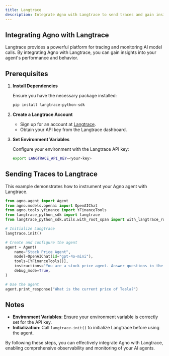 ```yaml
---
title: Langtrace
description: Integrate Agno with Langtrace to send traces and gain insights into your agent's performance.
---
```


## Integrating Agno with Langtrace

Langtrace provides a powerful platform for tracing and monitoring AI model calls. By integrating Agno with Langtrace, you can gain insights into your agent's performance and behavior.

## Prerequisites

1. **Install Dependencies**

   Ensure you have the necessary package installed:

   ```bash
   pip install langtrace-python-sdk
   ```

2. **Create a Langtrace Account**

   - Sign up for an account at [Langtrace](https://app.langtrace.ai/).
   - Obtain your API key from the Langtrace dashboard.

3. **Set Environment Variables**

   Configure your environment with the Langtrace API key:

   ```bash
   export LANGTRACE_API_KEY=<your-key>
   ```

## Sending Traces to Langtrace

This example demonstrates how to instrument your Agno agent with Langtrace.

```python
from agno.agent import Agent
from agno.models.openai import OpenAIChat
from agno.tools.yfinance import YFinanceTools
from langtrace_python_sdk import langtrace
from langtrace_python_sdk.utils.with_root_span import with_langtrace_root_span

# Initialize Langtrace
langtrace.init()

# Create and configure the agent
agent = Agent(
    name="Stock Price Agent",
    model=OpenAIChat(id="gpt-4o-mini"),
    tools=[YFinanceTools()],
    instructions="You are a stock price agent. Answer questions in the style of a stock analyst.",
    debug_mode=True,
)

# Use the agent
agent.print_response("What is the current price of Tesla?")
```

## Notes

- **Environment Variables**: Ensure your environment variable is correctly set for the API key.
- **Initialization**: Call `langtrace.init()` to initialize Langtrace before using the agent.

By following these steps, you can effectively integrate Agno with Langtrace, enabling comprehensive observability and monitoring of your AI agents.